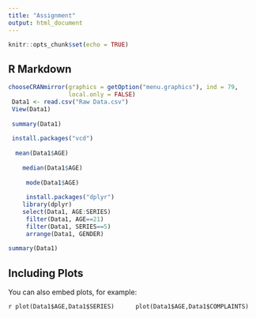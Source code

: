 ```yaml
---
title: "Assignment"
output: html_document
---
```


```r
knitr::opts_chunk$set(echo = TRUE)
```

## R Markdown

```r
chooseCRANmirror(graphics = getOption("menu.graphics"), ind = 79,
                 local.only = FALSE)
 Data1 <- read.csv("Raw Data.csv")
 View(Data1)
 
 summary(Data1)
 
 install.packages("vcd")
 
  mean(Data1$AGE)
 
    median(Data1$AGE)
  
     mode(Data1$AGE)
   
     install.packages("dplyr")
    library(dplyr)
    select(Data1, AGE:SERIES)
     filter(Data1, AGE==21)
     filter(Data1, SERIES==5)
     arrange(Data1, GENDER)
     
summary(Data1)
```

## Including Plots

You can also embed plots, for example:

```r
plot(Data1$AGE,Data1$SERIES)
     plot(Data1$AGE,Data1$COMPLAINTS)
    ```